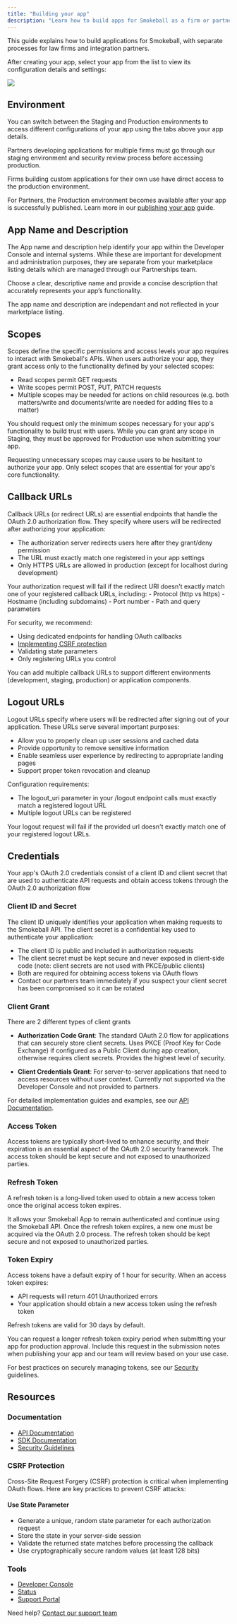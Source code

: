```yaml
---
title: "Building your app"
description: "Learn how to build apps for Smokeball as a firm or partner"
---
```


This guide explains how to build applications for Smokeball, with separate processes for law firms and integration partners.

After creating your app, select your app from the list to view its configuration details and settings:

<Frame>
  <img src="/images/apps/build-an-app.png"/>
</Frame>

## Environment

You can switch between the Staging and Production environments to access different configurations of your app using the tabs above your app details.

<Info>
Partners developing applications for multiple firms must go through our staging environment and security review process before accessing production.

Firms building custom applications for their own use have direct access to the production environment.
</Info>

For Partners, the Production environment becomes available after your app is successfully published. Learn more in our [publishing your app](/docs/platform-docs/publishing-app) guide.

## App Name and Description
The App name and description help identify your app within the Developer Console and internal systems. While these are important for development and administration purposes, they are separate from your marketplace listing details which are managed through our Partnerships team.

Choose a clear, descriptive name and provide a concise description that accurately represents your app’s functionality.

<Note>
The app name and description are independant and not reflected in your marketplace listing.
</Note>

## Scopes
Scopes define the specific permissions and access levels your app requires to interact with Smokeball's APIs. When users authorize your app, they grant access only to the functionality defined by your selected scopes:

- Read scopes permit GET requests
- Write scopes permit POST, PUT, PATCH requests
- Multiple scopes may be needed for actions on child resources (e.g. both matters/write and documents/write are needed for adding files to a matter)

You should request only the minimum scopes necessary for your app's functionality to build trust with users. While you can grant any scope in Staging, they must be approved for Production use when submitting your app.

<Warning>
Requesting unnecessary scopes may cause users to be hesitant to authorize your app. Only select scopes that are essential for your app's core functionality.
</Warning>


## Callback URLs
Callback URLs (or redirect URLs) are essential endpoints that handle the OAuth 2.0 authorization flow. They specify where users will be redirected after authorizing your application:

- The authorization server redirects users here after they grant/deny permission
- The URL must exactly match one registered in your app settings
- Only HTTPS URLs are allowed in production (except for localhost during development)

<Warning>
Your authorization request will fail if the redirect URI doesn't exactly match one of your registered callback URLs, including:
- Protocol (http vs https)
- Hostname (including subdomains)
- Port number
- Path and query parameters
</Warning>

For security, we recommend:
- Using dedicated endpoints for handling OAuth callbacks
- [Implementing CSRF protection](#csrf-protection)
- Validating state parameters
- Only registering URLs you control

You can add multiple callback URLs to support different environments (development, staging, production) or application components.

## Logout URLs
Logout URLs specify where users will be redirected after signing out of your application. These URLs serve several important purposes:

- Allow you to properly clean up user sessions and cached data
- Provide opportunity to remove sensitive information
- Enable seamless user experience by redirecting to appropriate landing pages
- Support proper token revocation and cleanup

Configuration requirements:
- The logout_uri parameter in your /logout endpoint calls must exactly match a registered logout URL
- Multiple logout URLs can be registered

<Warning>
Your logout request will fail if the provided url doesn't exactly match one of your registered logout URLs.
</Warning>

## Credentials
Your app's OAuth 2.0 credentials consist of a client ID and client secret that are used to authenticate API requests and obtain access tokens through the OAuth 2.0 authorization flow

### Client ID and Secret
The client ID uniquely identifies your application when making requests to the Smokeball API. The client secret is a confidential key used to authenticate your application:

- The client ID is public and included in authorization requests
- The client secret must be kept secure and never exposed in client-side code (note: client secrets are not used with PKCE/public clients)
- Both are required for obtaining access tokens via OAuth flows
- Contact our partners team immediately if you suspect your client secret has been compromised so it can be rotated

### Client Grant
There are 2 different types of client grants
- **Authorization Code Grant**: The standard OAuth 2.0 flow for applications that can securely store client secrets. Uses PKCE (Proof Key for Code Exchange) if configured as a Public Client during app creation, otherwise requires client secrets. Provides the highest level of security.

- **Client Credentials Grant**: For server-to-server applications that need to access resources without user context. Currently not supported via the Developer Console and not provided to partners.

For detailed implementation guides and examples, see our [API Documentation](/docs/api-docs).


### Access Token
Access tokens are typically short-lived to enhance security, and their expiration is an essential aspect of the OAuth 2.0 security framework. The access token should be kept secure and not exposed to unauthorized parties.

### Refresh Token
A refresh token is a long-lived token used to obtain a new access token once the original access token expires.

It allows your Smokeball App to remain authenticated and continue using the Smokeball API. Once the refresh token expires, a new one must be acquired via the OAuth 2.0 process. The refresh token should be kept secure and not exposed to unauthorized parties. 

### Token Expiry
Access tokens have a default expiry of 1 hour for security. When an access token expires:

- API requests will return 401 Unauthorized errors
- Your application should obtain a new access token using the refresh token

Refresh tokens are valid for 30 days by default.

<Note>
You can request a longer refresh token expiry period when submitting your app for production approval. Include this request in the submission notes when publishing your app and our team will review based on your use case.
</Note>

For best practices on securely managing tokens, see our [Security](/docs/platform-docs/6h78i901g345h-security) guidelines.


## Resources

### Documentation
- [API Documentation](/docs/api-docs/1e13a13124aee-introduction)
- [SDK Documentation](/docs/sdk-docs/675c9816cdaf6-getting-started)
- [Security Guidelines](/docs/platform-docs/6h78i901g345h-security)

### CSRF Protection
Cross-Site Request Forgery (CSRF) protection is critical when implementing OAuth flows. Here are key practices to prevent CSRF attacks:

#### Use State Parameter
- Generate a unique, random state parameter for each authorization request
- Store the state in your server-side session
- Validate the returned state matches before processing the callback
- Use cryptographically secure random values (at least 128 bits)

### Tools
- [Developer Console](https://console.smokeball.com)
- [Status](/docs/platform-docs/e8rdxqzugb5zf-status)
- [Support Portal](https://support.smokeball.com)

Need help? [Contact our support team](https://support.smokeball.com)

